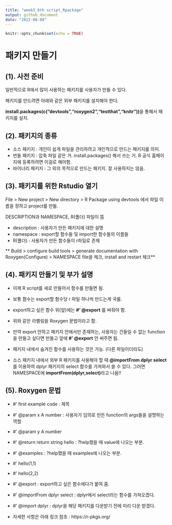 ```yaml
---
title: "week5_6th script_Rpackage"
output: github_document
date: "2022-08-09"
---
```


```r
knitr::opts_chunk$set(echo = TRUE)
```


# 패키지 만들기 

## (1). 사전 준비

일반적으로 R에서 많이 사용하는 패키지를 사용자가 만들 수 있다.

패키지를 만드려면 아래와 같은 외부 패키지를 설치해야 한다.

**install.packages(c("devtools","roxygen2","testthat","knitr"))**을 통해서 패키지를 설치.



## (2). 패키지의 종류

- 소스 패키지 : 개인이 쉽게 파일을 관리하려고 개인적으로 만드는 패키지를 의미.
- 번들 패키지 : 압축 파일 같은 거. install.packages() 해서 쓰는 거. R 공식 홈페이지에 등록하려면 이걸로 해야함.
- 바이너리 패키지 : 그 외의 목적으로 만드는 패키지. 잘 사용하지는 않음.



## (3). 패키지를 위한 Rstudio 열기

File > New project > New directory > R Package using devtools 에서 파일 이름을 정하고 project를 만듦.

DESCRIPTION과 NAMESPACE, R(폴더) 파일이 뜸

- description : 사용자가 만든 패키지에 대한 설명
- namespace : export할 함수들 및 import한 함수들의 이름들
- R(폴더) : 사용자가 만든 함수들이 r파일로 존재


** Build > configure build tools > generate documentation with Roxygen(Configure) > NAMESPACE file을 체크, install and restart 체크**




## (4). 패키지 만들기 및 부가 설명

- 이제 R script를 새로 만들어서 함수를 만들면 됨.

- 보통 함수는 export할 함수당 r 파일 하나씩 만드는게 국룰.

- export하고 싶은 함수 위(앞)에는 **#' @export** 를 써줘야 함.

- 위와 같은 라벨링을 Roxygen 문법이라고 함.

- 만약 export 안하고 패키지 안에서만 존재하는, 사용자는 건들일 수 없는 function을 만들고 싶다면 만들고 앞에 **#' @export** 안 써주면 됨.

- 패키지 내에서 숨겨진 함수를 사용하는 것은 가능. (다른 파일이더라도)

- 소스 패키지 내에서 외부 R 패키지를 사용해야 할 때 **@importFrom dplyr select** 를 이용하여 dplyr 패키지의 select 함수를 가져와서 쓸 수 있다. 그러면 NAMESPACE에 **importFrom(dplyr,select)**라고 나옴!!




## (5). Roxygen 문법

- #' first example code : 제목
- #' @param x A number : 사용자가 임의로 만든 function의 args들을 설명하는 역할
- #' @param y A number
- #' @return return string hello : ?help했을 때 value에 나오는 부분.
- #' @examples : ?help했을 때 examples에 나오는 부분.
- #' hello(1,1)
- #' hello(2,2)
- #' @export : export하고 싶은 함수에다가 붙여 줌.
- #' @importFrom dplyr select : dplyr에서 select라는 함수를 가져오겠다.
- #' @import dplyr : dplyr을 해당 패키지를 다운받기 전에 미리 다운 받겠다.





- 자세한 사항은 아래 링크 참조 : https://r-pkgs.org/



